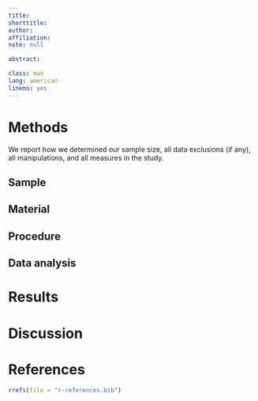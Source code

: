 ```yaml
---
title: 
shorttitle: 
author: 
affiliation: 
note: null

abstract: 

class: man
lang: american
lineno: yes
---
```



# Methods
We report how we determined our sample size, all data exclusions (if any), all manipulations, and all measures in the study. <!-- 21-word solution (Simmons, Nelson & Simonsohn, 2012; retrieved from http://ssrn.com/abstract=2160588) -->

## Sample

## Material

## Procedure

## Data analysis

# Results

# Discussion

# References
```r
rrefs(file = "r-references.bib")
```
